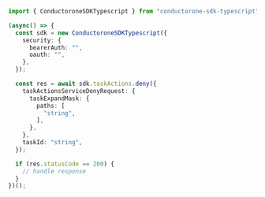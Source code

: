 ```typescript C1ApiTaskV1TaskActionsServiceDeny.ts
import { ConductoroneSDKTypescript } from "conductorone-sdk-typescript";

(async() => {
  const sdk = new ConductoroneSDKTypescript({
    security: {
      bearerAuth: "",
      oauth: "",
    },
  });

  const res = await sdk.taskActions.deny({
    taskActionsServiceDenyRequest: {
      taskExpandMask: {
        paths: [
          "string",
        ],
      },
    },
    taskId: "string",
  });

  if (res.statusCode == 200) {
    // handle response
  }
})();
```
